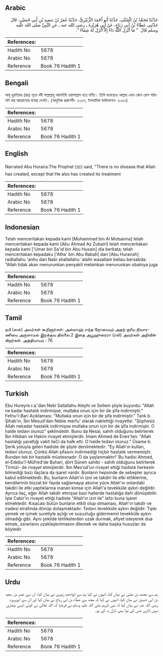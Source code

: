## Arabic


<div dir="rtl" lang="ar" style={{fontSize:'larger',backgroundColor:'#f8f9fa',padding:20}}>
حَدَّثَنَا مُحَمَّدُ بْنُ الْمُثَنَّى، حَدَّثَنَا أَبُو أَحْمَدَ الزُّبَيْرِيُّ، حَدَّثَنَا عُمَرُ بْنُ سَعِيدِ بْنِ أَبِي حُسَيْنٍ، قَالَ حَدَّثَنِي عَطَاءُ بْنُ أَبِي رَبَاحٍ، عَنْ أَبِي هُرَيْرَةَ ـ رضى الله عنه ـ عَنِ النَّبِيِّ صلى الله عليه وسلم قَالَ ‏ "‏ مَا أَنْزَلَ اللَّهُ دَاءً إِلاَّ أَنْزَلَ لَهُ شِفَاءً ‏"‏‏.‏
</div>
<div style={{backgroundColor:'#f8f9fa',padding:20, marginBottom: 10}}><table> <thead> <tr> <th>References:</th> <th></th> </tr> </thead> <tbody><tr><td>Hadith No</td><td>5678</td></tr><tr><td>Arabic No</td><td>5678</td></tr><tr><td>Reference</td><td>Book 76 Hadith 1</td></tr></tbody></table></div>

## Bengali


<div dir="ltr" lang="bn" style={{fontSize:'larger',backgroundColor:'#f8f9fa',padding:20}}>
আবূ হুরাইরাহ (রাঃ) সূত্রে নবী সাল্লাল্লাহু আলাইহি ওয়াসাল্লাম হতে বর্ণিত। তিনি বলেছেনঃ আল্লাহ এমন কোন রোগ পাঠাননি যার আরোগ্যের ব্যবস্থা দেননি। (আধুনিক প্রকাশনী- ৫২৬৭, ইসলামিক ফাউন্ডেশন- ৫১৬৩)
</div>
<div style={{backgroundColor:'#f8f9fa',padding:20, marginBottom: 10}}><table> <thead> <tr> <th>References:</th> <th></th> </tr> </thead> <tbody><tr><td>Hadith No</td><td>5678</td></tr><tr><td>Arabic No</td><td>5678</td></tr><tr><td>Reference</td><td>Book 76 Hadith 1</td></tr></tbody></table></div>

## English


<div dir="ltr" lang="en" style={{fontSize:'larger',backgroundColor:'#f8f9fa',padding:20}}>
Narrated Abu Huraira:The Prophet (ﷺ) said, "There is no disease that Allah has created, except that He also has created its treatment
</div>
<div style={{backgroundColor:'#f8f9fa',padding:20, marginBottom: 10}}><table> <thead> <tr> <th>References:</th> <th></th> </tr> </thead> <tbody><tr><td>Hadith No</td><td>5678</td></tr><tr><td>Arabic No</td><td>5678</td></tr><tr><td>Reference</td><td>Book 76 Hadith 1</td></tr></tbody></table></div>

## Indonesian


<div dir="ltr" lang="id" style={{fontSize:'larger',backgroundColor:'#f8f9fa',padding:20}}>
Telah menceritakan kepada kami [Muhammad bin Al Mutsanna] telah menceritakan kepada kami [Abu Ahmad Az Zubairi] telah menceritakan kepada kami ['Umar bin Sa'id bin Abu Husain] dia berkata; telah menceritakan kepadaku ['Atha' bin Abu Rabah] dari [Abu Hurairah] radliallahu 'anhu dari Nabi shallallahu 'alaihi wasallam beliau bersabda: "Allah tidak akan menurunkan penyakit melainkan menurunkan obatnya juga
</div>
<div style={{backgroundColor:'#f8f9fa',padding:20, marginBottom: 10}}><table> <thead> <tr> <th>References:</th> <th></th> </tr> </thead> <tbody><tr><td>Hadith No</td><td>5678</td></tr><tr><td>Arabic No</td><td>5678</td></tr><tr><td>Reference</td><td>Book 76 Hadith 1</td></tr></tbody></table></div>

## Tamil


<div dir="ltr" lang="ta" style={{fontSize:'larger',backgroundColor:'#f8f9fa',padding:20}}>
நபி (ஸல்) அவர்கள் கூறினார்கள்: அல்லாஹ் எந்த நோயையும் அதற் குரிய நிவாரணியை அருளாமல் இறக்குவ தில்லை.2 இதை அபூஹுரைரா (ரலி) அவர்கள் அறிவிக்கிறார்கள். அத்தியாயம் : 76
</div>
<div style={{backgroundColor:'#f8f9fa',padding:20, marginBottom: 10}}><table> <thead> <tr> <th>References:</th> <th></th> </tr> </thead> <tbody><tr><td>Hadith No</td><td>5678</td></tr><tr><td>Arabic No</td><td>5678</td></tr><tr><td>Reference</td><td>Book 76 Hadith 1</td></tr></tbody></table></div>

## Turkish


<div dir="ltr" lang="tr" style={{fontSize:'larger',backgroundColor:'#f8f9fa',padding:20}}>
Ebu Hureyre r.a.'dan Nebi Sallallahu Aleyhi ve Sellem şöyle buyurdu: "Allah ne kadar hastalık indirmişse, mutlaka onun için bir de şifa indirmiştir." Fethu'l-Bari Açıklaması: "Mutlaka onun için bir de şifa indirmiştir." Tank b. Şihab'ın, İbn Mesud'dan Nebie merfu' olarak naklettiği rivayette: "Şüphesiz Allah nekadar hastalık indirmişse mutlaka onun için bir de şifa indirmiştir. O halde tedavi olunuz" şeklindedir. Bunu da Nesai, sahih olduğunu belirterek İbn Hibban ve Hakim rivayet etmişlerdir. İmam Ahmed de Enes'ten: "Allah hastalığı yarattığı vakit ilaCi da halk etti. O halde tedavi olunuz." Üsame b. Şerik yoluyla gelen hadiste de şöyle denilmektedir: "Ey Allah'ın kulları, tedavi olunuz. Çünkü Allah şifasını indirmediği hiçbir hastalık vermemiştir. Bundan tek bir hastalık müstesnadır. O da yaşlanmaktır!' Bu hadisi Ahmed, el-Edebu'I-Müfred'de Buhari, dört Sünen sahibi - sahih olduğunu belirterek Tirmizi- de rivayet etmişlerdir. İbn Mes’ud'un rivayet ettiği hadiste herkesin bilmediği bazı ilaçlara da işaret vardır. Bunların hepsinde de sebepler ayrıca kabul edilmektedir. Bu, bunların Allah'ın izni ve takdiri ile etki ettiklerine, kendilerinin bizzat bir fayda sağlamayıp aksine yüce Allah'ın onlardaki takdiri ile etki yaptıklarına inanan kimse için Allah'a tevekküle aykırı değildir. Ayrıca ilaç, eğer Allah takdir etmişse bazı hallerde hastalığa dahi dönüşebilir. İşte Cabir'in rivayet ettiği hadiste "Allah'ın izni ile" lafzı buna işaret etmektedir. Kısacası bütün bunların etkili olup olmaması, Allah'ın takdir ve iradesi etrafında dönüp dolaşmaktadır. Tedavi tevekküle aykırı değildir. Tıpkı yemek ve içmek suretiyle açlığı ve susuzluğu gidermenin tevekküle aykırı olmadığı gibi. Aynı şekilde tehlikelerden uzak durmak, afiyet isteyerek dua etmek, zararların uzaklaştırılmasını dilemek ve daha başka hususlar da böyledir
</div>
<div style={{backgroundColor:'#f8f9fa',padding:20, marginBottom: 10}}><table> <thead> <tr> <th>References:</th> <th></th> </tr> </thead> <tbody><tr><td>Hadith No</td><td>5678</td></tr><tr><td>Arabic No</td><td>5678</td></tr><tr><td>Reference</td><td>Book 76 Hadith 1</td></tr></tbody></table></div>

## Urdu


<div dir="rtl" lang="ur" style={{fontSize:'larger',backgroundColor:'#f8f9fa',padding:20}}>
ہم سے محمد بن مثنیٰ نے بیان کیا، انہوں نے کہا ہم سے ابواحمد زبیری نے بیان کیا، ان سے عمر بن سعید بن ابی حسین نے بیان کیا، انہوں نے کہا کہ مجھ سے عطاء بن ابی رباح نے بیان کیا اور ان سے ابوہریرہ رضی اللہ عنہ نے بیان کیا کہ نبی کریم صلی اللہ علیہ وسلم نے فرمایا کہ اللہ تعالیٰ نے کوئی ایسی بیماری نہیں اتاری جس کی دوا بھی نازل نہ کی ہو۔
</div>
<div style={{backgroundColor:'#f8f9fa',padding:20, marginBottom: 10}}><table> <thead> <tr> <th>References:</th> <th></th> </tr> </thead> <tbody><tr><td>Hadith No</td><td>5678</td></tr><tr><td>Arabic No</td><td>5678</td></tr><tr><td>Reference</td><td>Book 76 Hadith 1</td></tr></tbody></table></div>